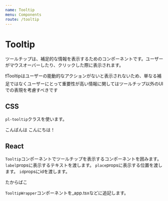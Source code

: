 ```yaml
---
name: Tooltip
menu: Components
route: /tooltip
---
```



# Tooltip

ツールチップは、補足的な情報を表示するためのコンポーネントです。ユーザーがマウスオーバーしたり、クリックした際に表示されます。

️❗️Tooltipはユーザーの能動的なアクションがないと表示されないため、単なる補足ではなくユーザーにとって重要性が高い情報に関してはツールチップ以外のUIでの表現を考慮すべきです️

## CSS

`pl-tooltip`クラスを使います。

<Playground>
    <Centered>
        <span className="pl-tooltip">
            こんばんは
            <span className="box top">こんにちは！</span>
        </span>
    </Centered>
</Playground>

## React

`Tooltip`コンポーネントでツールチップを表示するコンポーネントを囲みます。
`label`propsに表示するテキストを渡します。
`place`propsに表示する位置を渡します。
`id`propsにidを渡します。

<Playground>
    <Tooltip label="なんと！たからばこはミミックだった！" place="top">
       たからばこ
    </Tooltip>
</Playground>

`TooltipWrapper`コンポーネントを_app.tsxなどに追記します。

<Playground>
    <TooltipWrapper />
</Playground>